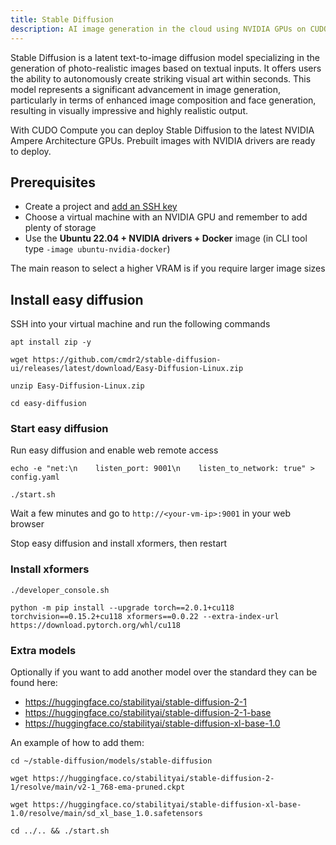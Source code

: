 ```yaml
---
title: Stable Diffusion
description: AI image generation in the cloud using NVIDIA GPUs on CUDO Compute.
---
```


Stable Diffusion is a latent text-to-image diffusion model specializing in the generation of photo-realistic
images based on textual inputs. It offers users the ability to autonomously create striking visual art within seconds.
This model represents a significant advancement in image generation, particularly in terms of enhanced image
composition and face generation, resulting in visually impressive and highly realistic output.

With CUDO Compute you can deploy Stable Diffusion to the latest NVIDIA Ampere Architecture GPUs.
Prebuilt images with NVIDIA drivers are ready to deploy.

## Prerequisites

- Create a project and [add an SSH key](/tutorials/how-to-generate-ssh-keys)
- Choose a virtual machine with an NVIDIA GPU and remember to add plenty of storage
- Use the **Ubuntu 22.04 + NVIDIA drivers + Docker** image (in CLI tool type `-image ubuntu-nvidia-docker`)

The main reason to select a higher VRAM is if you require larger image sizes

## Install easy diffusion

SSH into your virtual machine and run the following commands

```shell
apt install zip -y
```
```shell
wget https://github.com/cmdr2/stable-diffusion-ui/releases/latest/download/Easy-Diffusion-Linux.zip
```

```shell
unzip Easy-Diffusion-Linux.zip
```
```shell
cd easy-diffusion
```

### Start easy diffusion
Run easy diffusion and enable web remote access

```shell
echo -e "net:\n    listen_port: 9001\n    listen_to_network: true" > config.yaml
```

```shell
./start.sh
```

Wait a few minutes and go to `http://<your-vm-ip>:9001` in your web browser

Stop easy diffusion and install xformers, then restart
### Install xformers
```shell
./developer_console.sh
```
```shell
python -m pip install --upgrade torch==2.0.1+cu118 torchvision==0.15.2+cu118 xformers==0.0.22 --extra-index-url https://download.pytorch.org/whl/cu118
```

### Extra models
Optionally if you want to add another model over the standard they can be found here:

- https://huggingface.co/stabilityai/stable-diffusion-2-1
- https://huggingface.co/stabilityai/stable-diffusion-2-1-base
- https://huggingface.co/stabilityai/stable-diffusion-xl-base-1.0

An example of how to add them:
```shell
cd ~/stable-diffusion/models/stable-diffusion
```
```shell
wget https://huggingface.co/stabilityai/stable-diffusion-2-1/resolve/main/v2-1_768-ema-pruned.ckpt
```
```shell
wget https://huggingface.co/stabilityai/stable-diffusion-xl-base-1.0/resolve/main/sd_xl_base_1.0.safetensors
```
```shell
cd ../.. && ./start.sh
```
